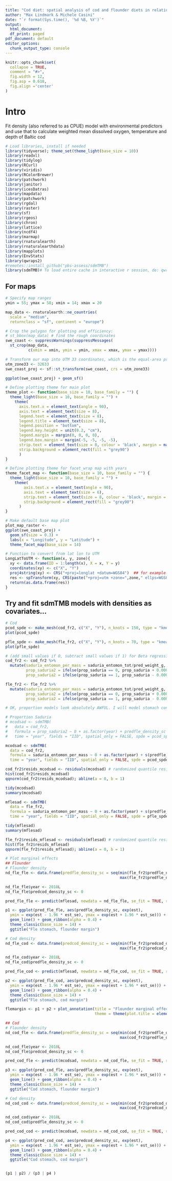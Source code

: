 ```yaml
---
title: "Cod diet: spatial analysis of cod and flounder diets in relation to density"
author: "Max Lindmark & Michele Casini"
date: "`r format(Sys.time(), '%d %B, %Y')`"
output:
  html_document:
  df_print: paged
pdf_document: default
editor_options: 
  chunk_output_type: console
---
```

  
```r
knitr::opts_chunk$set(
  collapse = TRUE,
  comment = "#>",
  fig.width = 12,
  fig.asp = 0.618,
  fig.align ='center'
)
```

# Intro
Fit density (also referred to as CPUE) model with environmental predictors and use that to calculate weighted mean dissolved oxygen, temperature and depth of Baltic cod

```r
# Load libraries, install if needed
library(tidyverse); theme_set(theme_light(base_size = 10))
library(readxl)
library(tidylog)
library(RCurl)
library(viridis)
library(RColorBrewer)
library(patchwork)
library(janitor)
library(icesDatras)
library(mapdata)
library(patchwork)
library(rgdal)
library(raster)
library(sf)
library(rgeos)
library(chron)
library(lattice)
library(ncdf4)
library(marmap)
library(rnaturalearth)
library(rnaturalearthdata)
library(mapplots)
library(EnvStats)
library(qwraps2)
#remotes::install_github("pbs-assess/sdmTMB")
library(sdmTMB)# To load entire cache in interactive r session, do: qwraps2::lazyload_cache_dir(path = "R/analysis/spatial_trend_models_cache/html")
```

## For maps

```r
# Specify map ranges
ymin = 55; ymax = 58; xmin = 14; xmax = 20

map_data <- rnaturalearth::ne_countries(
  scale = "medium",
  returnclass = "sf", continent = "europe")

# Crop the polygon for plotting and efficiency:
# st_bbox(map_data) # find the rough coordinates
swe_coast <- suppressWarnings(suppressMessages(
  st_crop(map_data,
          c(xmin = xmin, ymin = ymin, xmax = xmax, ymax = ymax))))

# Transform our map into UTM 33 coordinates, which is the equal-area projection we fit in:
utm_zone33 <- 32633
swe_coast_proj <- sf::st_transform(swe_coast, crs = utm_zone33)

ggplot(swe_coast_proj) + geom_sf() 

# Define plotting theme for main plot
theme_plot <- function(base_size = 10, base_family = "") {
  theme_light(base_size = 10, base_family = "") +
    theme(
      axis.text.x = element_text(angle = 90),
      axis.text = element_text(size = 8),
      legend.text = element_text(size = 8),
      legend.title = element_text(size = 8),
      legend.position = "bottom",
      legend.key.height = unit(0.2, "cm"),
      legend.margin = margin(0, 0, 0, 0),
      legend.box.margin = margin(-5, -5, -5, -5),
      strip.text = element_text(size = 8, colour = 'black', margin = margin()),
      strip.background = element_rect(fill = "grey90")
      )
}

# Define plotting theme for facet_wrap map with years
theme_facet_map <- function(base_size = 10, base_family = "") {
  theme_light(base_size = 10, base_family = "") +
    theme(
        axis.text.x = element_text(angle = 90),
        axis.text = element_text(size = 6),
        strip.text = element_text(size = 8, colour = 'black', margin = margin()),
        strip.background = element_rect(fill = "grey90")
      )
}

# Make default base map plot
plot_map_raster <- 
ggplot(swe_coast_proj) + 
  geom_sf(size = 0.3) +
  labs(x = "Longitude", y = "Latitude") +
  theme_facet_map(base_size = 14)

# Function to convert from lat lon to UTM
LongLatToUTM <- function(x, y, zone){
  xy <- data.frame(ID = 1:length(x), X = x, Y = y)
  coordinates(xy) <- c("X", "Y")
  proj4string(xy) <- CRS("+proj=longlat +datum=WGS84")  ## for example
  res <- spTransform(xy, CRS(paste("+proj=utm +zone=",zone," ellps=WGS84",sep='')))
  return(as.data.frame(res))
}
```

## Try and fit sdmTMB models with densities as covariates... 

```r
# Cod 
pcod_spde <- make_mesh(cod_fr2, c("X", "Y"), n_knots = 150, type = "kmeans", seed = 42)
plot(pcod_spde)

pfle_spde <- make_mesh(fle_fr2, c("X", "Y"), n_knots = 70, type = "kmeans", seed = 42)
plot(pfle_spde)

# (add small values if 0, subtract small values if 1) for Beta regressions
cod_fr2 <- cod_fr2 %>%
  mutate(saduria_entomon_per_mass = saduria_entomon_tot/pred_weight_g,
         prop_saduria2 = ifelse(prop_saduria == 0, prop_saduria + 0.0001, prop_saduria),
         prop_saduria2 = ifelse(prop_saduria == 1, prop_saduria - 0.0001, prop_saduria2))

fle_fr2 <- fle_fr2 %>%
  mutate(saduria_entomon_per_mass = saduria_entomon_tot/pred_weight_g,
         prop_saduria2 = ifelse(prop_saduria == 0, prop_saduria + 0.0001, prop_saduria),
         prop_saduria2 = ifelse(prop_saduria == 1, prop_saduria - 0.0001, prop_saduria2)) 

# OK, proportion models look absolutely AWFUL. I will model stomach content with a tweedie instead

# Proportion Saduria
# mcodsad <- sdmTMB(
#   data = cod_fr2, 
#   formula = prop_saduria2 ~ 0 + as.factor(year) + predfle_density_sc + predcod_density_sc,
#   time = "year", fields = "IID", spatial_only = FALSE, spde = pcod_spde, family = student(df = 5))

mcodsad <- sdmTMB(
  data = cod_fr2, 
  formula = saduria_entomon_per_mass ~ 0 + as.factor(year) + s(predfle_density_sc) + s(predcod_density_sc),
  time = "year", fields = "IID", spatial_only = FALSE, spde = pcod_spde, family = tweedie())

cod_fr2$resids_mcodsad <- residuals(mcodsad) # randomized quantile residuals
hist(cod_fr2$resids_mcodsad)
qqnorm(cod_fr2$resids_mcodsad); abline(a = 0, b = 1)

tidy(mcodsad)
summary(mcodsad)

mflesad <- sdmTMB(
  data = fle_fr2, 
  formula = saduria_entomon_per_mass ~ 0 + as.factor(year) + s(predfle_density_sc) + s(predcod_density_sc),
  time = "year", fields = "IID", spatial_only = FALSE, spde = pfle_spde, family = tweedie())

tidy(mflesad)
summary(mflesad)

fle_fr2$resids_mflesad <- residuals(mflesad) # randomized quantile residuals
hist(fle_fr2$resids_mflesad)
qqnorm(fle_fr2$resids_mflesad); abline(a = 0, b = 1)

# Plot marginal effects
## Flounder
# Flounder density
nd_fle_fle <- data.frame(predfle_density_sc = seq(min(fle_fr2$predfle_density_sc),
                                                  max(fle_fr2$predfle_density_sc), length.out = 100))

nd_fle_fle$year <- 2018L
nd_fle_fle$predcod_density_sc <- 0

pred_fle_fle <- predict(mflesad, newdata = nd_fle_fle, se_fit = TRUE, re_form = NA)

p1 <- ggplot(pred_fle_fle, aes(predfle_density_sc, exp(est),
  ymin = exp(est - 1.96 * est_se), ymax = exp(est + 1.96 * est_se))) +
  geom_line() + geom_ribbon(alpha = 0.4) +
  theme_classic(base_size = 14) + 
  ggtitle("Fle stomach, flounder margin")

# Cod density
nd_fle_cod <- data.frame(predcod_density_sc = seq(min(fle_fr2$predcod_density_sc),
                                                  max(fle_fr2$predcod_density_sc), length.out = 100))

nd_fle_cod$year <- 2018L
nd_fle_cod$predfle_density_sc <- 0

pred_fle_cod <- predict(mflesad, newdata = nd_fle_cod, se_fit = TRUE, re_form = NA)

p2 <- ggplot(pred_fle_cod, aes(predcod_density_sc, exp(est),
  ymin = exp(est - 1.96 * est_se), ymax = exp(est + 1.96 * est_se))) +
  geom_line() + geom_ribbon(alpha = 0.4) + 
  theme_classic(base_size = 14) +
  ggtitle("Fle stomach, cod margin")

flemargin <- p1 + p2 + plot_annotation(title = "Flounder marginal effects",
                                       theme = theme(plot.title = element_text(size = 16)))

## Cod
# Flounder density
nd_cod_fle <- data.frame(predfle_density_sc = seq(min(cod_fr2$predfle_density_sc),
                                                  max(cod_fr2$predfle_density_sc), length.out = 100))

nd_cod_fle$year <- 2018L
nd_cod_fle$predcod_density_sc <- 0

pred_cod_fle <- predict(mcodsad, newdata = nd_cod_fle, se_fit = TRUE, re_form = NA)

p3 <- ggplot(pred_cod_fle, aes(predfle_density_sc, exp(est),
  ymin = exp(est - 1.96 * est_se), ymax = exp(est + 1.96 * est_se))) +
  geom_line() + geom_ribbon(alpha = 0.4) +
  theme_classic(base_size = 14) +
  ggtitle("Cod stomach, flounder margin")

# Cod density
nd_cod_cod <- data.frame(predcod_density_sc = seq(min(cod_fr2$predcod_density_sc),
                                                  max(cod_fr2$predcod_density_sc), length.out = 100))

nd_cod_cod$year <- 2018L
nd_cod_cod$predfle_density_sc <- 0

pred_cod_cod <- predict(mcodsad, newdata = nd_cod_cod, se_fit = TRUE, re_form = NA)

p4 <- ggplot(pred_cod_cod, aes(predcod_density_sc, exp(est),
  ymin = exp(est - 1.96 * est_se), ymax = exp(est + 1.96 * est_se))) +
  geom_line() + geom_ribbon(alpha = 0.4) + 
  theme_classic(base_size = 14) +
  ggtitle("Cod stomach, cod margin")


(p1 | p2) / (p3 | p4 )
```
